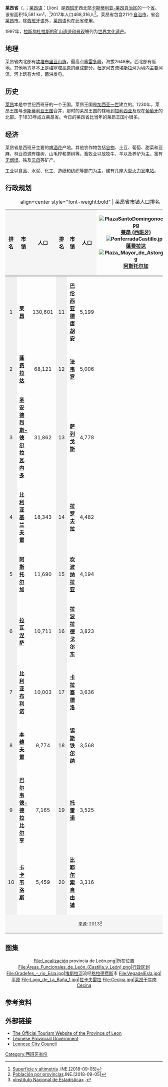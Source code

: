 {{noteTA
|1=zh-hans:卡斯蒂利亚;zh-hant:卡斯蒂利亞;zh-tw:卡斯提亞;
|2=zh-hans:莱昂;zh-hant:萊昂;zh-tw:雷昂;
}}
{{Infobox Province Spain
| name                    = 莱昂省
| native_name             = Llión
| image_skyline           = Fachada_de_la_Catedral_de_León.jpg
| image_alt               = 
| image_caption           = [[莱昂主教座堂|莱昂主教座堂]]
| image_flag              = Bandera de León.svg
| image_shield            = Coat of Arms of the Province of León.svg
| motto                   = 
| anthem                  = 
| image_map               = Leon in Spain.svg
| coordinates             = {{coord|42|40|N|6|00|W|region:ES_type:adm2nd_source:GNS-enwiki|display=inline,title}}
| autonomous_community    = {{Sort|Castile and Leon|[[File:Flag_of_Castile_and_León.svg|x18px]] [[卡斯蒂利亚-莱昂|卡斯蒂利亚-莱昂]]}}
| capital                 = [[莱昂_(西班牙)|莱昂市]]
| government_type         = Diputación de León 
| president               = 
| president_party         = 
| area_total_km2          = 15581
| area_rank               = 7th
| area_percent            = 3.08
| elevation_m             = 
| language                = [[西班牙语|西班牙语]], [[莱昂语|莱昂语]]和[[加利西亚语|加利西亚语]]
| population_total        = 468316
| population_as_of        = 2017
| population_rank         = 30th
| population_demonym      = {{lang-en|Leonese}}<br/>{{lang-es|Leonés/Leonesa}}
| population_percent      = 1.08
| website                 = [http://www.dipuleon.es dipuleon.es]
}}

'''莱昂省'''（{{lang-es|Provincia de León}}，{{IPA-es|leˈon|lang}}；[[莱昂语|莱昂语]]：Llión）是[[西班牙|西班牙]]西北部[[卡斯蒂利亚-莱昂|卡斯蒂利亚-莱昂]][[自治区|自治区]]的一个[[西班牙省份|省]]。该省面积15,581 km²，<ref>[http://www.ine.es/inebaseweb/pdfDispacher.do?td=154090&L=0 Superficie y altimetría] {{Wayback|url=http://www.ine.es/inebaseweb/pdfDispacher.do?td=154090&L=0 |date=20180912121137 }}.INE.[2018-09-05]</ref>2017年人口468,316人<ref>[http://www.ine.es/jaxiT3/Datos.htm?t=2852 Población por provincias].INE.[2018-09-05]</ref>。莱昂省包含211个[[自治市|自治市]]，省会[[莱昂_(西班牙)|莱昂市]]。除[[西班牙语|西班牙语]]外，[[莱昂语|莱昂语]]也在此省使用。

1997年，[[拉斯梅德拉斯|拉斯梅杜拉斯的矿山遗迹和景观]]被列为[[世界文化遗产|世界文化遗产]]。

== 地理 ==
莱昂省内北部有[[坎塔布里亚山脉|坎塔布里亚山脉]]，最高点[[塞雷多峰|塞雷多峰]]，海拔2648米。西北部有{{Tsl|es|El Bierzo|埃尔别尔索}}低地。其他地方基本上是[[梅塞塔高原|梅塞塔高原]]的组成部分。[[杜罗河|杜罗河]]支流[[埃斯拉河|埃斯拉河]]为境内主要河流，河上筑有大坝，蓄洪发电。

== 历史 ==
[[莱昂王国|莱昂]]本是中世纪西班牙的一个王国。莱昂王国是[[加西亚一世|加西亚一世]]建立的。1230年，莱昂王国与[[卡斯蒂利亚王国|卡斯蒂利亚王国]]合并，那时的莱昂王国的辖地到[[加利西亚|加利西亚]]及现在[[葡萄牙|葡萄牙]]的北部。于1833年成立莱昂省。今日的莱昂省比当年的莱昂王国小很多。

== 经济 ==
莱昂省是西班牙主要的[[啤酒花|啤酒花]]产地。其他农作物包括[[谷物|谷物]]、土豆、葡萄、甜菜和亚麻。林业资源有橡树、山毛榉和栗树等。畜牧业以放牧牛、羊以及养驴为主。富有[[无烟煤|无烟煤]]、铁及[[云母|云母]]等矿产。

工业以食品、水泥、化工、造纸和纺织等部门为主，建有几座大型[[火力发电站|火力发电站]]。

==行政规划==
{{clear}}
{| class="infobox" style="text-align:center; width:97%; margin-right:10px; font-size:90%"
|+ align=center style="font-weight:bold" | 莱昂省市镇人口排名
|-
! align=center style="background:#f5f5f5;" | 排名
! align=center style="background:#f5f5f5;" | 市镇
! align=center style="background:#f5f5f5;" | 人口
! align=center style="background:#f5f5f5;" | 排名
! align=center style="background:#f5f5f5;" | 市镇
! align=center style="background:#f5f5f5;" | 人口
! rowspan=11 |
[[File:PlazaSantoDomingonoche.jpg|border]]<br/>[[莱昂_(西班牙)|莱昂 (西班牙)]]<br/>[[File:PonferradaCastillo.jpg|border]]<br/>[[蓬费拉达|蓬费拉达]]<br/>[[File:Plaza_Mayor_de_Astorga.jpg|border]]<br/>[[阿斯托尔加|阿斯托尔加]]<br/>
|-
| align=center style="background:#f0f0f0;" | 1 ||align=left | '''[[莱昂_(西班牙)|莱昂]]''' || 130,601 || align=center style="background:#f0f0f0;" | 11 ||align=left | '''[[巴伦西亚德唐胡安|巴伦西亚德唐胡安]]''' || 5,199
|-
| align=center style="background:#f0f0f0;" | 2 ||align=left | '''[[蓬费拉达|蓬费拉达]]'''|| 68,121 || align=center style="background:#f0f0f0;" | 12 ||align=left | '''[[法韦罗|法韦罗]]''' || 5,006
|-
| align=center style="background:#f0f0f0;" | 3 ||align=left | '''[[圣安德烈斯-德尔拉瓦内多|圣安德烈斯-德尔拉瓦内多]]''' || 31,862 || align=center style="background:#f0f0f0;" | 13 || align=left | '''[[萨列戈斯|萨列戈斯]]''' || 4,778
|-
| align=center style="background:#f0f0f0;" | 4 ||align=left | '''[[比利亚基兰夫雷|比利亚基兰夫雷]]''' || 18,343 || align=center style="background:#f0f0f0;" | 14 ||align=left | '''[[拉罗夫拉|拉罗夫拉]]''' || 4,482
|-
| align=center style="background:#f0f0f0;" | 5 ||align=left | '''[[阿斯托尔加|阿斯托尔加]]''' || 11,690 || align=center style="background:#f0f0f0;" | 15 ||align=left | '''[[坎波纳拉亚|坎波纳拉亚]]''' || 4,194
|-
| align=center style="background:#f0f0f0;" | 6 ||align=left | '''[[拉瓦涅萨|拉瓦涅萨]]''' || 10,711 || align=center style="background:#f0f0f0;" | 16 ||align=left | '''[[拉波拉德戈尔东|拉波拉德戈尔东]]''' || 3,823
|-
| align=center style="background:#f0f0f0;" | 7 ||align=left | '''[[比利亚布利诺|比利亚布利诺]]'''|| 10,003 || align=center style="background:#f0f0f0;" | 17 ||align=left | '''[[卡拉塞德洛|卡拉塞德洛]]''' || 3,636
|-
| align=center style="background:#f0f0f0;" | 8 ||align=left | '''[[本维夫雷|本维夫雷]]''' || 9,774 || align=center style="background:#f0f0f0;" | 18 || align=left | '''[[锡斯铁尔纳|锡斯铁尔纳]]''' || 3,568
|-
| align=center style="background:#f0f0f0;" | 9 ||align=left | '''[[巴尔韦德-德拉比尔亨|巴尔韦德-德拉比尔亨]]''' || 7,165 || align=center style="background:#f0f0f0;" | 19 ||align=left | '''[[托雷诺|托雷诺]]''' || 3,525
|-
| align=center style="background:#f0f0f0;" | 10 ||align=left | '''[[卡卡韦洛斯|卡卡韦洛斯]]''' || 5,459 || align=center style="background:#f0f0f0;" | 20 ||align=left | '''[[比耶尔索自由镇|比耶尔索自由镇]]''' || 3,316
|-
| colspan="11" align=center style="background:#f5f5f5;" |<small>来源: {{tsl|es|Instituto Nacional de Estadística (España)|INE}} 2013<ref>[http://www.ine.es/ «Instituto Nacional de Estadística»] {{Wayback|url=http://www.ine.es/ |date=20190907000901 }}.</ref></small>
|}{{clear}}

==图集==
<center>
<gallery>
File:Localización provincia de León.png|所在位置
File:Áreas_Funcionales_de_León_(Castilla_y_León).png|行政区划
File:Gradefes_-_rio_Esla.jpg|[[埃斯拉河|埃斯拉河]]流经[[格拉德费斯|格拉德费斯]]市
File:VegadelEsla.jpg|平原
File:Lago_de_La_Baña_1.jpg|[[拉卡夫雷拉|拉卡夫雷拉]]
File:Cecina.jpg|莱昂干牛肉Cecina
</gallery>
</center>

==参考资料==
{{reflist}}

==外部链接==
{{Commons category|Province of León}}
* [https://web.archive.org/web/20090302044956/http://www.turisleon.com/ The Official Tourism Website of the Province of Leon]
* [http://www.dipuleon.es Leonese Provincial Government]
* [http://www.aytoleon.es Leonese City Council] {{Wayback|url=http://www.aytoleon.es/ |date=20100618194215 }}

{{西班牙省份}}
[[Category:西班牙省份|Category:西班牙省份]]